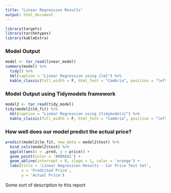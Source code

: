 ```yaml
---
title: "Linear Regression Results"
output: html_document
---
```


```r
library(targets)
library(tarchetypes)
library(kableExtra)
```

### Model Output

```r
model <- tar_read(linear_model)
summary(model) %>% 
  tidy() %>% 
  kbl(caption = "Linear Regression using {lm}") %>%
  kable_classic(full_width = F, html_font = "Cambria", position = "left")
```

### Model Output using Tidymodels framework

```r
model2 <- tar_read(tidy_model)
tidy(model2$lm_fit) %>% 
  kbl(caption = "Linear Regression using {tidymodels}") %>%
  kable_classic(full_width = F, html_font = "Cambria", position = "left")
```

### How well does our model predict the actual price?

```r
predict(model2$lm_fit, new_data = model2$test) %>% 
  bind_cols(model2$test) %>% 
  ggplot(aes(x = .pred, y = price)) +
  geom_point(color = '#006EA1') +
  geom_abline(intercept = 0, slope = 1, color = 'orange') +
  labs(title = 'Linear Regression Results - Car Price Test Set',
       x = 'Predicted Price',
       y = 'Actual Price')
```

Some sort of description to this report


